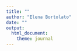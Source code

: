 ```yaml
--- 
title: "" 
author: "Elena Bortolato"
date: ""
output: 
  html_document:
    theme: journal
---
```


